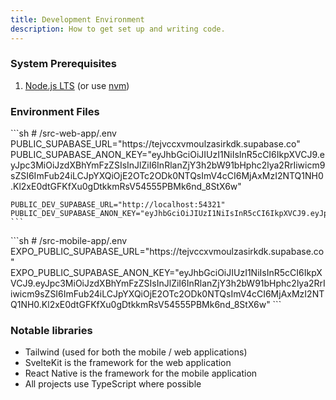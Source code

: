 ```yaml
---
title: Development Environment 
description: How to get set up and writing code.
---
```



### System Prerequisites
1. [Node.js LTS](https://nodejs.org/en/) (or use [nvm](https://github.com/nvm-sh/nvm))

### Environment Files

<Tabs>
  <TabItem label="Web Application">
    ```sh
    # /src-web-app/.env
    PUBLIC_SUPABASE_URL="https://tejvccxvmoulzasirkdk.supabase.co"
    PUBLIC_SUPABASE_ANON_KEY="eyJhbGciOiJIUzI1NiIsInR5cCI6IkpXVCJ9.eyJpc3MiOiJzdXBhYmFzZSIsInJlZiI6InRlanZjY3h2bW91bHphc2lya2RrIiwicm9sZSI6ImFub24iLCJpYXQiOjE2OTc2ODk0NTQsImV4cCI6MjAxMzI2NTQ1NH0.Kl2xE0dtGFKfXu0gDtkkmRsV54555PBMk6nd_8StX6w"

    PUBLIC_DEV_SUPABASE_URL="http://localhost:54321"
    PUBLIC_DEV_SUPABASE_ANON_KEY="eyJhbGciOiJIUzI1NiIsInR5cCI6IkpXVCJ9.eyJpc3MiOiJzdXBhYmFzZS1kZW1vIiwicm9sZSI6ImFub24iLCJleHAiOjE5ODM4MTI5OTZ9.CRXP1A7WOeoJeXxjNni43kdQwgnWNReilDMblYTn_I0"
    ```
  </TabItem>
  <TabItem label="Mobile Application">
    ```sh
    # /src-mobile-app/.env
    EXPO_PUBLIC_SUPABASE_URL="https://tejvccxvmoulzasirkdk.supabase.co"
    EXPO_PUBLIC_SUPABASE_ANON_KEY="eyJhbGciOiJIUzI1NiIsInR5cCI6IkpXVCJ9.eyJpc3MiOiJzdXBhYmFzZSIsInJlZiI6InRlanZjY3h2bW91bHphc2lya2RrIiwicm9sZSI6ImFub24iLCJpYXQiOjE2OTc2ODk0NTQsImV4cCI6MjAxMzI2NTQ1NH0.Kl2xE0dtGFKfXu0gDtkkmRsV54555PBMk6nd_8StX6w"
    ```
  </TabItem>
</Tabs>

### Notable libraries
* Tailwind (used for both the mobile / web applications)
* SvelteKit is the framework for the web application
* React Native is the framework for the mobile application
* All projects use TypeScript where possible
